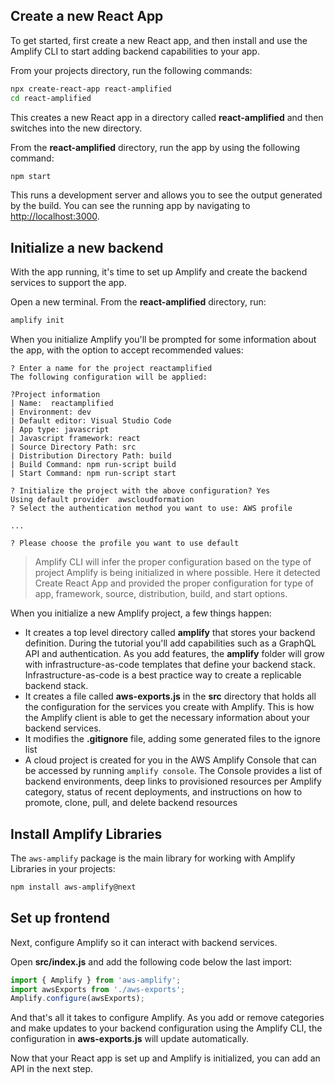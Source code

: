 ## Create a new React App

To get started, first create a new React app, and then install and use the Amplify CLI to start adding backend capabilities to your app.

From your projects directory, run the following commands:

```bash
npx create-react-app react-amplified
cd react-amplified
```

This creates a new React app in a directory called **react-amplified** and then switches into the new directory. 

From the **react-amplified** directory, run the app by using the following command:

```bash
npm start
```

This runs a development server and allows you to see the output generated by the build. You can see the running app by navigating to [http://localhost:3000](http://localhost:3000).

## Initialize a new backend

With the app running, it's time to set up Amplify and create the backend services to support the app.

Open a new terminal. From the **react-amplified** directory, run:

```bash
amplify init
```

When you initialize Amplify you'll be prompted for some information about the app, with the option to accept recommended values:

```console
? Enter a name for the project reactamplified
The following configuration will be applied:

?Project information
| Name:  reactamplified
| Environment: dev
| Default editor: Visual Studio Code
| App type: javascript
| Javascript framework: react
| Source Directory Path: src
| Distribution Directory Path: build
| Build Command: npm run-script build
| Start Command: npm run-script start

? Initialize the project with the above configuration? Yes
Using default provider  awscloudformation
? Select the authentication method you want to use: AWS profile

...

? Please choose the profile you want to use default
```

> Amplify CLI will infer the proper configuration based on the type of project Amplify is being initialized in where possible. Here it detected Create React App and provided the proper configuration for type of app, framework, source, distribution, build, and start options.

When you initialize a new Amplify project, a few things happen:

- It creates a top level directory called **amplify** that stores your backend definition. During the tutorial you'll add capabilities such as a GraphQL API and authentication. As you add features, the **amplify** folder will grow with infrastructure-as-code templates that define your backend stack. Infrastructure-as-code is a best practice way to create a replicable backend stack.
- It creates a file called **aws-exports.js** in the **src** directory that holds all the configuration for the services you create with Amplify. This is how the Amplify client is able to get the necessary information about your backend services.
- It modifies the **.gitignore** file, adding some generated files to the ignore list
- A cloud project is created for you in the AWS Amplify Console that can be accessed by running `amplify console`. The Console provides a list of backend environments, deep links to provisioned resources per Amplify category, status of recent deployments, and instructions on how to promote, clone, pull, and delete backend resources

## Install Amplify Libraries

The `aws-amplify` package is the main library for working with Amplify Libraries in your projects:

```bash
npm install aws-amplify@next
```

## Set up frontend

Next, configure Amplify so it can interact with backend services.

Open **src/index.js** and add the following code below the last import:

```javascript
import { Amplify } from 'aws-amplify';
import awsExports from './aws-exports';
Amplify.configure(awsExports);
```

And that's all it takes to configure Amplify. As you add or remove categories and make updates to your backend configuration using the Amplify CLI, the configuration in **aws-exports.js** will update automatically.

Now that your React app is set up and Amplify is initialized, you can add an API in the next step.

